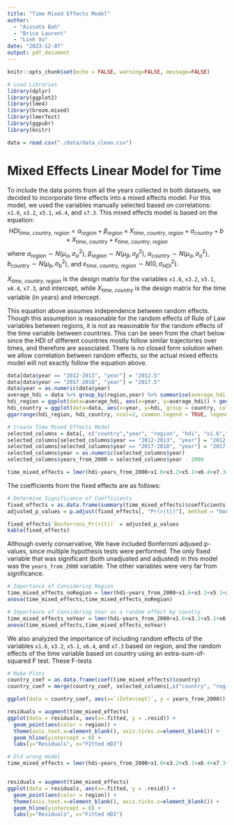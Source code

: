 ```yaml
---
title: "Time Mixed Effects Model"
author: 
  - "Aissata Bah"
  - "Brice Laurent"
  - "Linh Vu"
date: "2023-12-07"
output: pdf_document
---
```


```r
knitr::opts_chunk$set(echo = FALSE, warning=FALSE, message=FALSE)
```

```r
# Load Libraries
library(dplyr)
library(ggplot2)
library(lme4)
library(broom.mixed)
library(lmerTest)
library(ggpubr)
library(knitr)

data = read.csv("./data/data_clean.csv")
```

# Mixed Effects Linear Model for Time

To include the data points from all the years collected in both datasets, we decided to incorporate time effects into a mixed effects model. For this model, we  used the variables manually selected based on correlations: `x1.6`, `x3.2`, `x5.1`, `x6.4`, and `x7.3`. This mixed effects model is based on the equation:
$$HDI_{time,~country,~region} = \alpha_{region}+\beta_{region}\times X_{time,~country,~region}+a_{country}+b\times X_{time,~country}+\varepsilon_{time,~country,~region}$$
where $\alpha_{region}\sim N(\mu_{\alpha},\sigma_{\alpha}^2)$, $\beta_{region}\sim N(\mu_{\beta},\sigma_{\beta}^2)$, $a_{country}\sim N(\mu_{a},\sigma_{a}^2)$, $b_{country}\sim N(\mu_{b},\sigma_{b}^2)$, and $\varepsilon_{time,~country,~region}\sim N(0,\sigma_{HDI}^2)$.

$X_{time,~country,~region}$ is the design matrix for the variables `x1.6`, `x3.2`, `x5.1`, `x6.4`, `x7.3`, and intercept, while $X_{time,~country}$ is the design matrix for the time variable (in years) and intercept. 

This equation above assumes independence between random effects. Though this assumption is reasonable for the random effects of Rule of Law variables between regions, it is not as reasonable for the random effects of the time variable between countries. This can be seen from the chart below since the HDI of different countries mostly follow similar trajectories over times, and therefore are associated. There is no closed form solution when we allow correlation between random effects, so the actual mixed effects model will not exactly follow the equation above.

```r
data[data$year == "2012-2013", "year"] = "2012.5"
data[data$year == "2017-2018", "year"] = "2017.5"
data$year = as.numeric(data$year)
average_hdi = data %>% group_by(region,year) %>% summarise(average_hdi = mean(hdi))
hdi_region = ggplot(data=average_hdi, aes(x=year, y=average_hdi)) + geom_line(aes(color = region))+  theme(legend.text = element_text(size = 8))
hdi_country = ggplot(data=data, aes(x=year, y=hdi, group = country, col=region)) + geom_line()+  theme(legend.text = element_text(size = 8))
ggarrange(hdi_region, hdi_country, ncol=2, common.legend = TRUE, legend="bottom")
```


```r
# Create Time Mixed Effects Model
selected_columns = data[, c("country","year", "region", "hdi", "x1.6","x3.2", "x5.1", "x6.4", "x7.3")]
selected_columns[selected_columns$year == "2012-2013", "year"] = "2012.5"
selected_columns[selected_columns$year == "2017-2018", "year"] = "2017.5"
selected_columns$year = as.numeric(selected_columns$year)
selected_columns$years_from_2000 = selected_columns$year - 2000

time_mixed_effects = lmer(hdi~years_from_2000+x1.6+x3.2+x5.1+x6.4+x7.3+(1+x1.6+x3.2+x5.1+x6.4+x7.3|region)+(1+years_from_2000||country),data=selected_columns)
```

The coefficients from the fixed effects are as follows:

```r
# Determine Significance of Coefficients
fixed_effects = as.data.frame(summary(time_mixed_effects)$coefficients)
adjusted_p_values = p.adjust(fixed_effects[, "Pr(>|t|)"], method = "bonferroni")

fixed_effects$`Bonferroni_Pr(>|t|)` = adjusted_p_values
kable(fixed_effects)
```
Although overly conservative, We have included Bonferroni adjused p-values, since multiple hypothesis tests were performed. The only fixed variable that was significant (both unadjusted and adjusted) in this model was the `years_from_2000` variable. The other variables were very far from significance. 

```r
# Importance of Considering Region
time_mixed_effects_noRegion = lmer(hdi~years_from_2000+x1.6+x3.2+x5.1+x6.4+x7.3+(1+years_from_2000||country),data=selected_columns)
anova(time_mixed_effects,time_mixed_effects_noRegion)

# Importance of Considering Year as a random effect by country
time_mixed_effects_noYear = lmer(hdi~years_from_2000+x1.6+x3.2+x5.1+x6.4+x7.3+(1+x1.6+x3.2+x5.1+x6.4+x7.3|region)+(1|country),data=selected_columns)
anova(time_mixed_effects,time_mixed_effects_noYear)
```

We also analyzed the importance of including random effects of the variables `x1.6`, `x3.2`, `x5.1`, `x6.4`, and `x7.3` based on region, and the random effects of the time variable based on country using an extra-sum-of-squared F test. These F-tests

```r
# Make Plots
country_coef = as.data.frame(coef(time_mixed_effects)$country)
country_coef = merge(country_coef, selected_columns[,c("country", "region")], by.x=c("row.names"), by.y=c("country"))

ggplot(data = country_coef, aes(x=`(Intercept)`, y = years_from_2000)) + geom_point(aes(color=region))

residuals = augment(time_mixed_effects)
ggplot(data = residuals, aes(x=.fitted, y = .resid)) +
  geom_point(aes(color = region)) +
  theme(axis.text.x=element_blank(), axis.ticks.x=element_blank()) +
  geom_hline(yintercept = 0) +
  labs(y="Residuals", x="FItted HDI")
```




















```r
# Old wrong model
time_mixed_effects = lmer(hdi~years_from_2000+x1.6+x3.2+x5.1+x6.4+x7.3+(1+years_from_2000|region),data=selected_columns)


residuals = augment(time_mixed_effects)
ggplot(data = residuals, aes(x=.fitted, y = .resid)) +
  geom_point(aes(color = region)) +
  theme(axis.text.x=element_blank(), axis.ticks.x=element_blank()) +
  geom_hline(yintercept = 0) +
  labs(y="Residuals", x="Fitted HDI")
```
